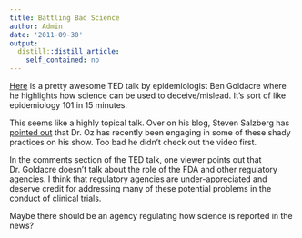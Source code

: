 ```yaml
---
title: Battling Bad Science
author: Admin
date: '2011-09-30'
output:
  distill::distill_article:
    self_contained: no
---
```


<a href="http://www.ted.com/talks/ben_goldacre_battling_bad_science.html" target="_blank">Here</a> is a pretty awesome TED talk by epidemiologist Ben Goldacre where he highlights how science can be used to deceive/mislead. It&#8217;s sort of like epidemiology 101 in 15 minutes. 

This seems like a highly topical talk. Over on his blog, Steven Salzberg has <a href="http://genome.fieldofscience.com/2011/09/dr-oz-tries-to-do-science.html" target="_blank">pointed out</a> that Dr. Oz has recently been engaging in some of these shady practices on his show. Too bad he didn&#8217;t check out the video first. 

In the comments section of the TED talk, one viewer points out that Dr. Goldacre doesn&#8217;t talk about the role of the FDA and other regulatory agencies. I think that regulatory agencies are under-appreciated and deserve credit for addressing many of these potential problems in the conduct of clinical trials. 

Maybe there should be an agency regulating how science is reported in the news? 
